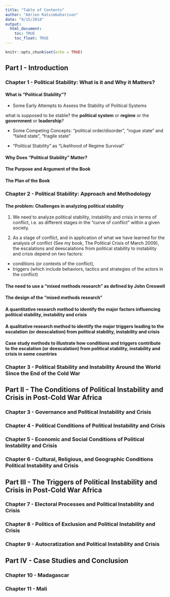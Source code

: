 ```yaml
---
title: "Table of Contents"
author: "Adrien Ratsimbaharison"
date: "9/15/2018"
output: 
  html_document:
    toc: TRUE
    toc_float: TRUE
---
```


```r
knitr::opts_chunk$set(echo = TRUE)
```

## Part I - Introduction

### Chapter 1 - Political Stability: What is it and Why it Matters?

#### What is "Political Stability"?

- Some Early Attempts to Assess the Stability of Political Systems

what is supposed to be stable? the **political system** or **regime** or the **government** or **leadership**?




- Some Competing Concepts: "political order/disorder", "rogue state" and "failed state", "fragile state"



- "Political Stability" as "Likelihood of Regime Survival"



#### Why Does "Political Stability" Matter?



#### The Purpose and Argument of the Book



#### The Plan of the Book




### Chapter 2 - Political Stability: Approach and Methodology

#### The problem: Challenges in analyzing political stability

1) We need to analyze political stability, instability and crisis in terms of conflict, i.e. as different stages in the "curve of conflict" within a given society.

2) As a stage of conflict, and in application of what we have learned for the analysis of conflict (See my book, The Political Crisis of March 2009), the escalations and deescalations from political stability to instability and crisis depend on two factors:

- conditions (or contexts of the conflict), 
- triggers (which include behaviors, tactics and strategies of the actors in the conflict)

#### The need to use a "mixed methods research" as defined by John Creswell


#### The design of the "mixed methods research"


#### A quantitative research method to identify the major factors influencing political stability, instability and crisis


#### A qualitative research method to identify the major triggers leading to the escalation (or deescalation) from political stability, instability and crisis



#### Case study methods to illustrate how conditions and triggers contribute to the escalation (or deescalation) from political stability, instability and crisis in some countries



### Chapter 3 - Political Stability and Instability Around the World Since the End of the Cold War



## Part II - The Conditions of Political Instability and Crisis in Post-Cold War Africa

### Chapter 3 - Governance and Political Instability and Crisis

### Chapter 4 - Political Conditions of Political Instability and Crisis

### Chapter 5 - Economic and Social Conditions of Political Instability and Crisis

### Chapter 6 - Cultural, Religious, and Geographic Conditions Political Instability and Crisis



## Part III - The Triggers of Political Instability and Crisis in Post-Cold War Africa

### Chapter 7 - Electoral Processes and Political Instability and Crisis

### Chapter 8 - Politics of Exclusion and Political Instability and Crisis

### Chapter 9 - Autocratization and Political Instability and Crisis


## Part IV - Case Studies and Conclusion

### Chapter 10 - Madagascar

### Chapter 11 - Mali








